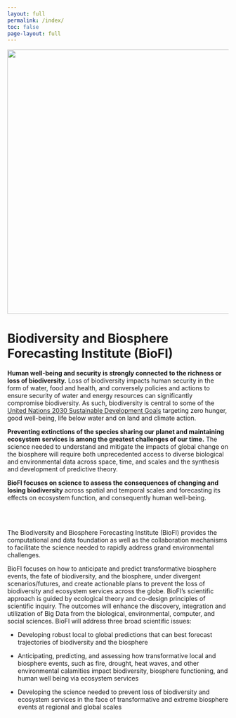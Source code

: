 ```yaml
--- 
layout: full
permalink: /index/
toc: false 
page-layout: full
--- 
```


![](assets/images/BioFi-logo_sat.jpg){width=600}

# Biodiversity and Biosphere Forecasting Institute (BioFI)


**Human well-being and security is strongly connected to the richness or loss of biodiversity.** Loss of biodiversity impacts human security in the form of water, food and health, and conversely policies and actions to ensure security of water and energy resources can significantly compromise biodiversity. As such, biodiversity is central to some of the [United Nations 2030 Sustainable Development Goals](https://sustainabledevelopment.un.org/sdgs) targeting zero hunger, good well-being, life below water and on land and climate action. 

**Preventing extinctions of the species sharing our planet and maintaining ecosystem services is among the greatest challenges of our time.** The science needed to understand and mitigate the impacts of global change on the biosphere will require both unprecedented access to diverse biological and environmental data across space, time, and scales and the synthesis and development of predictive theory. 

**BioFI focuses on science to assess the consequences of changing and losing biodiversity** across spatial and temporal scales and forecasting its effects on ecosystem function, and consequently human well-being.

<br>
<br>

The Biodiversity and Biosphere Forecasting Institute (BioFI) provides the computational and data foundation as well as the collaboration mechanisms to facilitate the science needed to rapidly address grand environmental challenges.

BioFI focuses on how to anticipate and predict transformative biosphere events, the fate of biodiversity, and the biosphere, under divergent scenarios/futures, and create actionable plans to prevent the loss of biodiversity and ecosystem services across the globe. BioFI’s scientific approach is guided by ecological theory and co-design principles of scientific inquiry. The outcomes will enhance the discovery, integration and utilization of Big Data from the biological, environmental, computer, and social sciences. BioFI will address three broad scientific issues:

* Developing robust local to global predictions that can best forecast trajectories of biodiversity and the biosphere

* Anticipating, predicting, and assessing how transformative local and biosphere events, such as fire, drought, heat waves, and other environmental calamities impact biodiversity, biosphere functioning, and human well being via ecosystem services

* Developing the science needed to prevent loss of biodiversity and ecosystem services in the face of transformative and extreme biosphere events at regional and global scales
